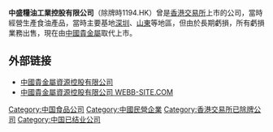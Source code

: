 '''中盛糧油工業控股有限公司'''（除牌時1194.HK）曾是[[香港交易所|香港交易所]]上市的公司，當時經營生產食油產品，當時主要基地[[深圳|深圳]]、[[山東|山東]]等地區，但由於長期虧損，所有虧損業務出售，現在由[[中國貴金屬|中國貴金屬]]取代上市。

==外部链接==
* [http://cpm.etnet.com.hk/ 中國貴金屬資源控股有限公司]{{Wayback|url=http://cpm.etnet.com.hk/ |date=20110809035130 }}
* [http://webb-site.com/dbpub/orgdata.asp?code=1194 中國貴金屬資源控股有限公司 WEBB-SITE.COM]{{Wayback|url=http://webb-site.com/dbpub/orgdata.asp?code=1194 |date=20190220214233 }}

[[Category:中国食品公司|Category:中国食品公司]]
[[Category:中國民營企業|Category:中國民營企業]]
[[Category:香港交易所已除牌公司|Category:香港交易所已除牌公司]]
[[Category:中国已结业公司|Category:中国已结业公司]]